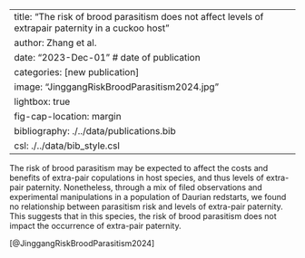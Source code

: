 

---
title: "The risk of brood parasitism does not affect levels of extrapair paternity in a cuckoo host" 
author: Zhang et al.
date: "2023-Dec-01" # date of publication
categories: [new publication]
image: "JinggangRiskBroodParasitism2024.jpg"
lightbox: true
fig-cap-location: margin
bibliography: ./../data/publications.bib
csl: ./../data/bib_style.csl
---

The risk of brood parasitism may be expected to affect the costs and benefits of extra-pair copulations in host species, and thus levels of extra-pair paternity. Nonetheless, through a mix of filed observations and experimental manipulations in a population of Daurian redstarts, we found no relationship between parasitism risk and levels of extra-pair paternity. This suggests that in this species, the risk of brood parasitism does not impact the occurrence of extra-pair paternity.

[@JinggangRiskBroodParasitism2024]
